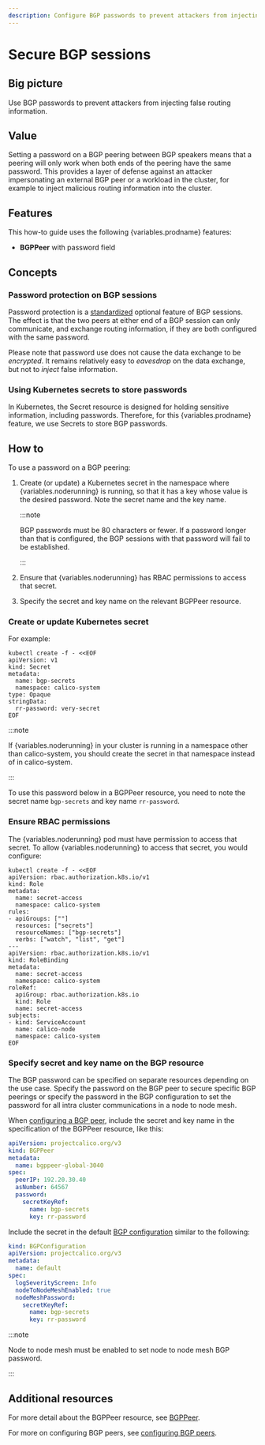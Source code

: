 ```yaml
---
description: Configure BGP passwords to prevent attackers from injecting false routing information.
---
```



# Secure BGP sessions


## Big picture

Use BGP passwords to prevent attackers from injecting false routing information.

## Value

Setting a password on a BGP peering between BGP speakers means that a peering will only
work when both ends of the peering have the same password. This provides a layer of defense
against an attacker impersonating an external BGP peer or a workload in the cluster, for
example to inject malicious routing information into the cluster.

## Features

This how-to guide uses the following {variables.prodname} features:

- **BGPPeer** with password field

## Concepts

### Password protection on BGP sessions

Password protection is a [standardized](https://tools.ietf.org/html/rfc5925) optional
feature of BGP sessions. The effect is that the two peers at either end of a BGP session
can only communicate, and exchange routing information, if they are both configured with
the same password.

Please note that password use does not cause the data exchange to be _encrypted_. It
remains relatively easy to _eavesdrop_ on the data exchange, but not to _inject_ false
information.

### Using Kubernetes secrets to store passwords

In Kubernetes, the Secret resource is designed for holding sensitive information,
including passwords. Therefore, for this {variables.prodname} feature, we use Secrets to
store BGP passwords.

## How to

To use a password on a BGP peering:

1.  Create (or update) a Kubernetes secret in the namespace where {variables.noderunning} is
    running, so that it has a key whose value is the desired password. Note the secret
    name and the key name.

    :::note

    BGP passwords must be 80 characters or fewer. If a
    password longer than that is configured, the BGP sessions with
    that password will fail to be established.

    :::

1.  Ensure that {variables.noderunning} has RBAC permissions to access that secret.

1.  Specify the secret and key name on the relevant BGPPeer resource.

### Create or update Kubernetes secret

For example:

```
kubectl create -f - <<EOF
apiVersion: v1
kind: Secret
metadata:
  name: bgp-secrets
  namespace: calico-system
type: Opaque
stringData:
  rr-password: very-secret
EOF
```

:::note

If {variables.noderunning} in your cluster is running in a namespace other than calico-system,
you should create the secret in that namespace instead of in calico-system.

:::

To use this password below in a BGPPeer resource, you need to note the secret name
`bgp-secrets` and key name `rr-password`.

### Ensure RBAC permissions

The {variables.noderunning} pod must have permission to access that secret. To allow
{variables.noderunning} to access that secret, you would configure:

```
kubectl create -f - <<EOF
apiVersion: rbac.authorization.k8s.io/v1
kind: Role
metadata:
  name: secret-access
  namespace: calico-system
rules:
- apiGroups: [""]
  resources: ["secrets"]
  resourceNames: ["bgp-secrets"]
  verbs: ["watch", "list", "get"]
---
apiVersion: rbac.authorization.k8s.io/v1
kind: RoleBinding
metadata:
  name: secret-access
  namespace: calico-system
roleRef:
  apiGroup: rbac.authorization.k8s.io
  kind: Role
  name: secret-access
subjects:
- kind: ServiceAccount
  name: calico-node
  namespace: calico-system
EOF
```

### Specify secret and key name on the BGP resource

The BGP password can be specified on separate resources depending on the use case.
Specify the password on the BGP peer to secure specific BGP peerings or
specify the password in the BGP configuration to set the password for all
intra cluster communications in a node to node mesh.

<Tabs>
<TabItem label="Specific or external peerings" value="Specific or external peerings-0">

When [configuring a BGP peer](../../networking/configuring/bgp.mdx),
include the secret and key name in the specification of the BGPPeer resource, like this:

```yaml
apiVersion: projectcalico.org/v3
kind: BGPPeer
metadata:
  name: bgppeer-global-3040
spec:
  peerIP: 192.20.30.40
  asNumber: 64567
  password:
    secretKeyRef:
      name: bgp-secrets
      key: rr-password
```

</TabItem>
<TabItem label="Node to node mesh" value="Node to node mesh-1">

Include the secret in the default [BGP configuration](../../reference/resources/bgpconfig.mdx)
similar to the following:

```yaml
kind: BGPConfiguration
apiVersion: projectcalico.org/v3
metadata:
  name: default
spec:
  logSeverityScreen: Info
  nodeToNodeMeshEnabled: true
  nodeMeshPassword:
    secretKeyRef:
      name: bgp-secrets
      key: rr-password
```

:::note

Node to node mesh must be enabled to set node to node mesh
BGP password.

:::

</TabItem>

</Tabs>

## Additional resources

For more detail about the BGPPeer resource, see
[BGPPeer](../../reference/resources/bgppeer.mdx).

For more on configuring BGP peers, see [configuring BGP
peers](../../networking/configuring/bgp.mdx).
